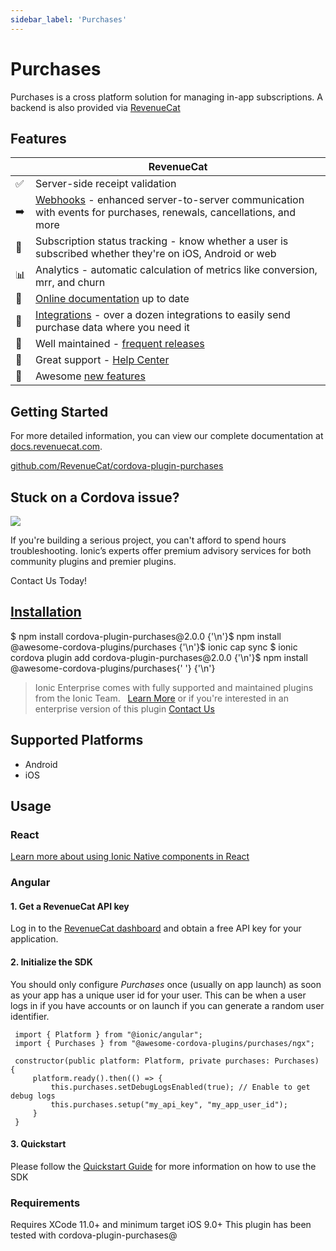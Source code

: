 ```yaml
---
sidebar_label: 'Purchases'
---
```



# Purchases

Purchases is a cross platform solution for managing in-app subscriptions. A backend is also provided via [RevenueCat](https://www.revenuecat.com)

## Features

|     | RevenueCat                                                                                                                                                   |
| --- | ------------------------------------------------------------------------------------------------------------------------------------------------------------ |
| ✅  | Server-side receipt validation                                                                                                                               |
| ➡️  | [Webhooks](https://docs.revenuecat.com/docs/webhooks) - enhanced server-to-server communication with events for purchases, renewals, cancellations, and more |
| 🎯  | Subscription status tracking - know whether a user is subscribed whether they're on iOS, Android or web                                                      |
| 📊  | Analytics - automatic calculation of metrics like conversion, mrr, and churn                                                                                 |
| 📝  | [Online documentation](https://docs.revenuecat.com/docs) up to date                                                                                          |
| 🔀  | [Integrations](https://www.revenuecat.com/integrations) - over a dozen integrations to easily send purchase data where you need it                           |
| 💯  | Well maintained - [frequent releases](https://github.com/RevenueCat/cordova-plugin-purchases/releases)                                                       |
| 📮  | Great support - [Help Center](https://revenuecat.zendesk.com)                                                                                                |
| 🤩  | Awesome [new features](https://trello.com/b/RZRnWRbI/revenuecat-product-roadmap)                                                                             |

## Getting Started

For more detailed information, you can view our complete documentation at [docs.revenuecat.com](https://docs.revenuecat.com/docs).

<p>
  <a href="https://github.com/RevenueCat/cordova-plugin-purchases" target="_blank" rel="noopener" className="git-link">github.com/RevenueCat/cordova-plugin-purchases</a>
</p>

<h2>Stuck on a Cordova issue?</h2>
<DocsCard
  className="cordova-ee-card"
  header="Don't waste precious time on plugin issues."
  href="https://ionicframework.com/sales?product_of_interest=Ionic%20Native"
>
  <div>
    <img src="/docs/icons/native-cordova-bot.png" className="cordova-ee-img" />
    <p>If you're building a serious project, you can't afford to spend hours troubleshooting. Ionic’s experts offer premium advisory services for both community plugins and premier plugins.</p>
    <DocsButton className="native-ee-detail">Contact Us Today!</DocsButton>
  </div>
</DocsCard>

<h2 id="installation">
  <a href="#installation">Installation</a>
</h2>
<Tabs
  groupId="runtime"
  defaultValue="Capacitor"
  values={[
    { value: 'Capacitor', label: 'Capacitor' },
    { value: 'Cordova', label: 'Cordova' },
    { value: 'Enterprise', label: 'Enterprise' },
  ]}
>
  <TabItem value="Capacitor">
    <CodeBlock className="language-shell">
      $ npm install cordova-plugin-purchases@2.0.0 {'\n'}$ npm install @awesome-cordova-plugins/purchases {'\n'}$ ionic
      cap sync
    </CodeBlock>
  </TabItem>
  <TabItem value="Cordova">
    <CodeBlock className="language-shell">
      $ ionic cordova plugin add cordova-plugin-purchases@2.0.0 {'\n'}$ npm install @awesome-cordova-plugins/purchases{' '}
      {'\n'}
    </CodeBlock>
  </TabItem>
  <TabItem value="Enterprise">
    <blockquote>
      Ionic Enterprise comes with fully supported and maintained plugins from the Ionic Team. &nbsp;
      <a className="btn" href="https://ionic.io/docs/premier-plugins">Learn More</a> or if you're interested in an enterprise version of this plugin <a className="btn" href="https://ionicframework.com/sales?product_of_interest=Ionic%20Enterprise%20Engine">Contact Us</a>
    </blockquote>
  </TabItem>
</Tabs>

## Supported Platforms

- Android
- iOS

## Usage

### React

[Learn more about using Ionic Native components in React](../native-community.mdx#react)

### Angular

#### 1. Get a RevenueCat API key

Log in to the [RevenueCat dashboard](https://app.revenuecat.com) and obtain a free API key for your application.

#### 2. Initialize the SDK

You should only configure _Purchases_ once (usually on app launch) as soon as your app has a unique user id for your user. This can be when a user logs in if you have accounts or on launch if you can generate a random user identifier.

```tsx
 import { Platform } from "@ionic/angular";
 import { Purchases } from "@awesome-cordova-plugins/purchases/ngx";

 constructor(public platform: Platform, private purchases: Purchases) {
     platform.ready().then(() => {
         this.purchases.setDebugLogsEnabled(true); // Enable to get debug logs
         this.purchases.setup("my_api_key", "my_app_user_id");
     }
 }
```

#### 3. Quickstart

Please follow the [Quickstart Guide](https://docs.revenuecat.com/docs/) for more information on how to use the SDK

### Requirements

Requires XCode 11.0+ and minimum target iOS 9.0+
This plugin has been tested with cordova-plugin-purchases@
